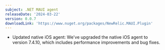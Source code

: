 ```yaml
---
subject: .NET MAUI agent
releaseDate: '2024-03-22'
version: 0.0.7
downloadLink: 'https://www.nuget.org/packages/NewRelic.MAUI.Plugin'
---
```


* Updated native iOS agent: We've upgraded the native iOS agent to version 7.4.10, which includes performance improvements and bug fixes.
